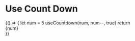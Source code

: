

<Meta title="MDX/Hooks/Use Count Down" />

# Use Count Down

<!-- add a plugin description -->

<Canvas>
  <Story name="Use Count Down Usage">
    {() => {
      let num = 5
      useCountdown(num, num--, true)
      return <div>{num}</div>
    }}
  </Story>
</Canvas>
